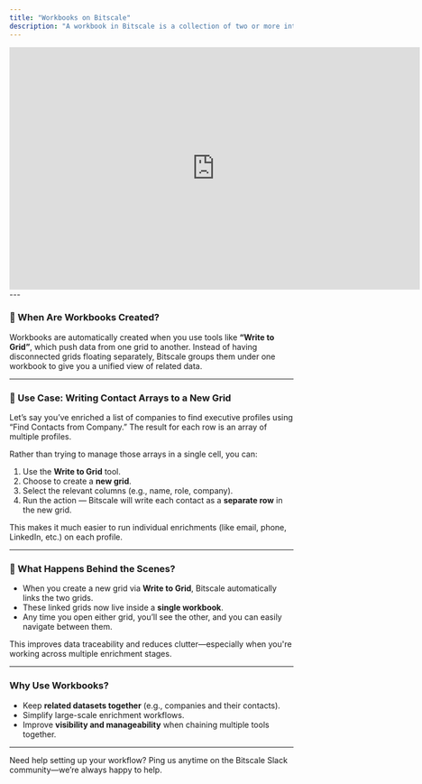 ```yaml
---
title: "Workbooks on Bitscale"
description: "A workbook in Bitscale is a collection of two or more interconnected grids—just like how you manage multiple tabs (sheets) in Google Sheets. It's designed to help you manage linked datasets in a more organized and modular fashion."
---
```

<iframe width="728" height="430" src="https://www.youtube.com/embed/SwWuH8FL_ik?si=vq95IKRzIyQLIWtR" title="YouTube video player" frameborder="0" allow="accelerometer; autoplay; clipboard-write; encrypted-media; gyroscope; picture-in-picture; web-share" referrerpolicy="strict-origin-when-cross-origin" allowfullscreen></iframe>
---

### 📘 When Are Workbooks Created?

Workbooks are automatically created when you use tools like **“Write to Grid”**, which push data from one grid to another. Instead of having disconnected grids floating separately, Bitscale groups them under one workbook to give you a unified view of related data.

---

### 🔄 Use Case: Writing Contact Arrays to a New Grid

Let’s say you’ve enriched a list of companies to find executive profiles using “Find Contacts from Company.” The result for each row is an array of multiple profiles.

Rather than trying to manage those arrays in a single cell, you can:

1. Use the **Write to Grid** tool.
2. Choose to create a **new grid**.
3. Select the relevant columns (e.g., name, role, company).
4. Run the action — Bitscale will write each contact as a **separate row** in the new grid.

This makes it much easier to run individual enrichments (like email, phone, LinkedIn, etc.) on each profile.

---

### 🔗 What Happens Behind the Scenes?

- When you create a new grid via **Write to Grid**, Bitscale automatically links the two grids.
- These linked grids now live inside a **single workbook**.
- Any time you open either grid, you’ll see the other, and you can easily navigate between them.

This improves data traceability and reduces clutter—especially when you're working across multiple enrichment stages.

---

### Why Use Workbooks?

- Keep **related datasets together** (e.g., companies and their contacts).
- Simplify large-scale enrichment workflows.
- Improve **visibility and manageability** when chaining multiple tools together.

---

Need help setting up your workflow? Ping us anytime on the Bitscale Slack community—we’re always happy to help.
